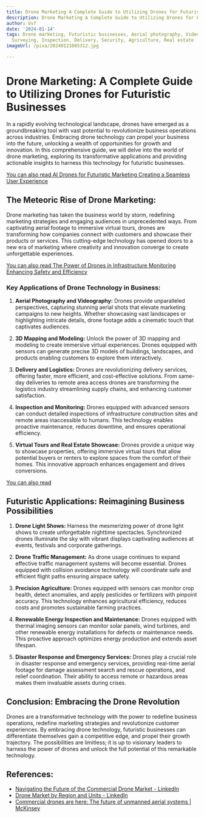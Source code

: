 ```yaml
---
title: Drone Marketing A Complete Guide to Utilizing Drones for Futuristic Businesses
description: Drone Marketing A Complete Guide to Utilizing Drones for Futuristic Businesses
author: Usf
date: '2024-01-14'
tags: Drone marketing, Futuristic businesses, Aerial photography, Videography, Mapping,
  Surveying, Inspection, Delivery, Security, Agriculture, Real estate
imageUrl: /pixa/20240121005312.jpg

---
```

# Drone Marketing: A Complete Guide to Utilizing Drones for Futuristic Businesses

In a rapidly evolving technological landscape,  drones have emerged as a groundbreaking tool  with vast potential to revolutionize business operations across industries.  Embracing drone technology can propel your business into the future, unlocking a wealth of opportunities for growth and innovation.  In this comprehensive guide, we will delve into the world of drone marketing, exploring its transformative  applications and providing actionable insights to harness this technology for futuristic businesses.

[You can also  read AI Drones for Futuristic Marketing  Creating a Seamless User  Experience](AI%20Drones%20for%20Futuristic%20Marketing%20Creating%20a%20Seamless%20User%20Experience)


## The Meteoric Rise of Drone Marketing:

Drone marketing has taken  the business world by storm, redefining marketing strategies and  engaging audiences in unprecedented ways. From captivating aerial footage  to immersive virtual tours, drones are transforming how companies connect with customers and showcase their products  or services. This  cutting-edge technology has opened  doors to a new era of marketing where  creativity and innovation  converge  to create unforgettable  experiences.

[You can also read The Power of Drones in Infrastructure Monitoring Enhancing Safety and Efficiency](The%20Power%20of%20Drones%20in%20Infrastructure%20Monitoring%20Enhancing%20Safety%20and%20Efficiency)


### Key Applications of Drone Technology in Business:

1. **Aerial Photography and Videography:**
    Drones provide unparalleled perspectives, capturing stunning aerial shots that elevate marketing  campaigns to new heights.  Whether showcasing  vast landscapes or highlighting intricate details, drone footage adds a cinematic touch that captivates audiences.

2. **3D Mapping and  Modeling:**
   Unlock the power of  3D  mapping and modeling to create immersive virtual experiences. Drones equipped with sensors can generate precise 3D  models of buildings, landscapes, and products enabling customers to explore them interactively.

3. **Delivery and Logistics:**
    Drones are revolutionizing delivery  services, offering faster,  more efficient, and cost-effective solutions. From same-day  deliveries to remote area  access drones  are  transforming the logistics industry streamlining supply chains, and enhancing customer satisfaction.

4. **Inspection and Monitoring:**
   Drones equipped with advanced sensors can conduct detailed inspections of infrastructure construction sites and remote areas inaccessible to humans. This technology enables proactive  maintenance, reduces downtime, and ensures operational efficiency.

5. **Virtual Tours and Real  Estate Showcase:**
   Drones provide a unique way to showcase properties, offering immersive virtual tours that allow potential buyers or  renters to explore spaces from the comfort of their homes. This innovative approach enhances engagement and drives conversions.

[You can also read ]()


## Futuristic Applications: Reimagining Business Possibilities

1. **Drone Light Shows:**
   Harness the mesmerizing power of drone light shows to  create unforgettable nighttime spectacles. Synchronized drones illuminate the  sky  with vibrant displays captivating audiences at  events,  festivals and  corporate gatherings.

2. **Drone Traffic Management:**
   As drone usage continues to expand effective traffic management systems will become essential. Drones equipped with collision avoidance technology will coordinate safe and efficient flight  paths ensuring airspace  safety.

3. **Precision Agriculture:**
   Drones equipped with sensors  can monitor crop  health, detect anomalies, and apply pesticides or fertilizers with pinpoint accuracy. This technology enhances agricultural efficiency, reduces costs and promotes sustainable farming practices.

4. **Renewable Energy Inspection and Maintenance:**
   Drones equipped with thermal imaging sensors can monitor solar panels, wind turbines, and  other renewable energy installations for defects  or maintenance needs.  This proactive approach  optimizes energy production and  extends asset lifespan.

5. **Disaster Response and Emergency Services:**
   Drones play a crucial  role in disaster  response and emergency services, providing real-time aerial footage for damage assessment search and  rescue  operations, and relief  coordination. Their ability to access remote or hazardous areas makes  them invaluable assets during crises.

## Conclusion: Embracing the Drone Revolution

Drones are a transformative technology with the power to redefine business operations, redefine marketing strategies and revolutionize  customer experiences. By embracing drone technology, futuristic businesses can  differentiate themselves gain a competitive edge, and propel their growth trajectory. The possibilities are limitless; it is up to visionary leaders to harness the power  of drones  and unlock the  full potential of this remarkable  technology.

## References:
- [Navigating the Future of the Commercial Drone Market - LinkedIn](https://www.linkedin.com/pulse/navigating-future-commercial-drone-market-drone-industry-insights)
- [Drone Market by Region and Units - LinkedIn](https://www.linkedin.com/pulse/drone-market-region-units-drone-industry-insights)
- [Commercial drones are here: The future of unmanned aerial systems | McKinsey](https://www.mckinsey.com/industries/travel-logistics-and-infrastructure/our-insights/commercial-drones-are-here-the-future-of-unmanned-aerial-systems)

